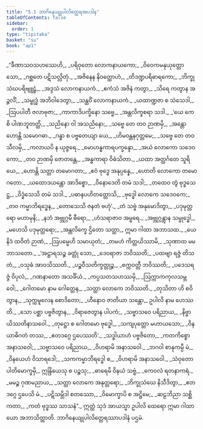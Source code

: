 ```yaml
---
title: "5.1 ဘာဂိနေယျုပါလိတ္ထေရအပဒါန"
tableOfContents: false
sidebar:
  order: 1
type: "tipitaka"
basket: "su"
book: "ap1"
---
```



<DynamicBreadcrumb />

<Division number="1" book="ap1" e="ch" v="20" p="102">

<Paragraph number="1209" type="verses" book="ap1">
_“ခီဏာသဝသဟဿေဟိ,_  
_ပရိဝုတော လောကနာယကော;_  
_ဝိဝေကမနုယုတ္တော သော,_  
_ဂစ္ဆတေ ပဋိသလ္လိတုံ._  

</Paragraph>

</Division>
<Division number="2" book="ap1" e="ch" v="20" p="102">

<Paragraph number="1210" type="verses" book="ap1">
_အဇိနေန နိဝတ္ထောဟံ,_  
_တိဒဏ္ဍပရိဓာရကော;_  
_ဘိက္ခုသံဃပရိဗျူဠှံ,_  
_အဒ္ဒသံ လောကနာယကံ._  

</Paragraph>

</Division>
<Division number="3" book="ap1" e="ch" v="20" p="102">

<Paragraph number="1211" type="verses" book="ap1">
_ဧကံသံ အဇိနံ ကတွာ,_  
_သိရေ ကတွာန အဉ္ဇလိံ;_  
_သမ္ဗုဒ္ဓံ အဘိဝါဒေတွာ,_  
_သန္ထဝိံ လောကနာယကံ._  

</Paragraph>

</Division>
<Division number="4" book="ap1" e="ch" v="20" p="102">

<Paragraph number="1212" type="verses" book="ap1">
_ယထာဏ္ဍဇာ စ သံသေဒါ,_  
_ဩပပါတီ ဇလာဗုဇာ;_  
_ကာကာဒိပက္ခိနော သဗ္ဗေ,_  
_အန္တလိက္ခစရာ သဒါ._  

</Paragraph>

</Division>
<Division number="5" book="ap1" e="ch" v="20" p="102">

<Paragraph number="1213" type="verses" book="ap1">
_‘ယေ ကေစိ ပါဏဘူတတ္ထိ,_  
_သညိနော ဝါ အသညိနော;_  
_သဗ္ဗေ တေ တဝ ဉာဏမှိ,_  
_အန္တော ဟောန္တိ သမောဂဓာ._  

</Paragraph>

</Division>
<Division number="6" book="ap1" e="ch" v="20" p="102">

<Paragraph number="1214" type="verses" book="ap1">
_ဂန္ဓာ စ ပဗ္ဗတေယျာ ယေ,_  
_ဟိမဝန္တနဂုတ္တမေ;_  
_သဗ္ဗေ တေ တဝ သီလမှိ,_  
_ကလာယပိ န ယုဇ္ဇရေ._  

</Paragraph>

</Division>
<Division number="7" book="ap1" e="ch" v="20" p="102">

<Paragraph number="1215" type="verses" book="ap1">
_မောဟန္ဓကာရပက္ခန္ဒော,_  
_အယံ လောကော သဒေဝကော;_  
_တဝ ဉာဏမှိ ဇောတန္တေ,_  
_အန္ဓကာရာ ဝိဓံသိတာ._  

</Paragraph>

</Division>
<Division number="8" book="ap1" e="ch" v="20" p="102">

<Paragraph number="1216" type="verses" book="ap1">
_ယထာ အတ္ထင်္ဂတေ သူရိယေ,_  
_ဟောန္တိ သတ္တာ တမောဂတာ;_  
_ဧဝံ ဗုဒ္ဓေ အနုပ္ပန္နေ,_  
_ဟောတိ လောကော တမောဂတော._  

</Paragraph>

</Division>
<Division number="9" book="ap1" e="ch" v="20" p="102">

<Paragraph number="1217" type="verses" book="ap1">
_ယထောဒယန္တော အာဒိစ္စော,_  
_ဝိနောဒေတိ တမံ သဒါ;_  
_တထေဝ တွံ ဗုဒ္ဓသေဋ္ဌ,_  
_ဝိဒ္ဓံသေသိ တမံ သဒါ._  

</Paragraph>

</Division>
<Division number="10" book="ap1" e="ch" v="20" p="102">

<Paragraph number="1218" type="verses" book="ap1">
_ပဓာနပဟိတတ္တောသိ,_  
_ဗုဒ္ဓေါ လောကေ သဒေဝကေ;_  
_တဝ ကမ္မာဘိရဒ္ဓေန,_  
_တောသေသိ ဇနတံ ဗဟုံ’._  

</Paragraph>

</Division>
<Division number="11" book="ap1" e="ch" v="20" p="102">

<Paragraph number="1219" type="verses" book="ap1">
_တံ သဗ္ဗံ အနုမောဒိတွာ,_  
_ပဒုမုတ္တရော မဟာမုနိ;_  
_နဘံ အဗ္ဘုဂ္ဂမီ ဓီရော,_  
_ဟံသရာဇာဝ အမ္ဗရေ._  

</Paragraph>

</Division>
<Division number="12" book="ap1" e="ch" v="20" p="102">

<Paragraph number="1220" type="verses" book="ap1">
_အဗ္ဘုဂ္ဂန္တွာန သမ္ဗုဒ္ဓေါ,_  
_မဟေသိ ပဒုမုတ္တရော;_  
_အန္တလိက္ခေ ဌိတော သတ္ထာ,_  
ဣမာ ဂါထာ အဘာသထ._  

</Paragraph>

</Division>
<Division number="13" book="ap1" e="ch" v="20" p="103">

<Paragraph number="1221" type="verses" book="ap1">
_ယေနိဒံ ထဝိတံ ဉာဏံ,_  
_ဩပမ္မေဟိ သမာယုတံ;_  
_တမဟံ ကိတ္တယိဿာမိ,_  
_သုဏာထ မမ ဘာသတော._  

</Paragraph>

</Division>
<Division number="14" book="ap1" e="ch" v="20" p="103">

<Paragraph number="1222" type="verses" book="ap1">
_‘အဋ္ဌာရသဉ္စ ခတ္တုံ သော,_  
_ဒေဝရာဇာ ဘဝိဿတိ;_  
_ပထဗျာ ရဇ္ဇံ တိသတံ,_  
_ဝသုဓံ အာဝသိဿတိ._  

</Paragraph>

</Division>
<Division number="15" book="ap1" e="ch" v="20" p="103">

<Paragraph number="1223" type="verses" book="ap1">
_ပဉ္စဝီသတိက္ခတ္တုဉ္စ,_  
_စက္ကဝတ္တီ ဘဝိဿတိ;_  
_ပဒေသရဇ္ဇံ ဝိပုလံ,_  
_ဂဏနာတော အသင်္ခိယံ._  

</Paragraph>

</Division>
<Division number="16" book="ap1" e="ch" v="20" p="103">

<Paragraph number="1224" type="verses" book="ap1">
_ကပ္ပသတသဟဿမှိ,_  
_ဩက္ကာကကုလသမ္ဘဝေါ;_  
_ဂေါတမော နာမ ဂေါတ္တေန,_  
_သတ္ထာ လောကေ ဘဝိဿတိ._  

</Paragraph>

</Division>
<Division number="17" book="ap1" e="ch" v="20" p="103">

<Paragraph number="1225" type="verses" book="ap1">
_တုသိတာ ဟိ စဝိတွာန,_  
_သုက္ကမူလေန စောဒိတော;_  
_ဟီနောဝ ဇာတိယာ သန္တော,_  
ဥပါလိ နာမ ဟေဿတိ._  

</Paragraph>

</Division>
<Division number="18" book="ap1" e="ch" v="20" p="103">

<Paragraph number="1226" type="verses" book="ap1">
_သော ပစ္ဆာ ပဗ္ဗဇိတွာန,_  
_ဝိရာဇေတွာန ပါပကံ;_  
_သဗ္ဗာသဝေ ပရိညာယ,_  
_နိဗ္ဗာယိဿတိနာသဝေါ._  

</Paragraph>

</Division>
<Division number="19" book="ap1" e="ch" v="20" p="103">

<Paragraph number="1227" type="verses" book="ap1">
_တုဋ္ဌော စ ဂေါတမော ဗုဒ္ဓေါ,_  
_သကျပုတ္တော မဟာယသော;_  
_ဝိနယာဓိဂတံ တဿ,_  
_ဧတဒဂ္ဂေ ဌပေဿတိ’._  

</Paragraph>

</Division>
<Division number="20" book="ap1" e="ch" v="20" p="103">

<Paragraph number="1228" type="verses" book="ap1">
_သဒ္ဓါယာဟံ ပဗ္ဗဇိတော,_  
_ကတကိစ္စော အနာသဝေါ;_  
_သဗ္ဗာသဝေ ပရိညာယ,_  
_ဝိဟရာမိ အနာသဝေါ._  

</Paragraph>

</Division>
<Division number="21" book="ap1" e="ch" v="20" p="103">

<Paragraph number="1229" type="verses" book="ap1">
_ဘဂဝါ စာနုကမ္ပီ မံ,_  
_ဝိနယေဟံ ဝိသာရဒေါ;_  
_သကကမ္မာဘိရဒ္ဓေါ စ,_  
_ဝိဟရာမိ အနာသဝေါ._  

</Paragraph>

</Division>
<Division number="22" book="ap1" e="ch" v="20" p="103">

<Paragraph number="1230" type="verses" book="ap1">
_သံဝုတော ပါတိမောက္ခမှိ,_  
ဣန္ဒြိယေသု စ ပဉ္စသု;_  
_ဓာရေမိ ဝိနယံ သဗ္ဗံ,_  
_ကေဝလံ ရတနာကရံ._  

</Paragraph>

</Division>
<Division number="23" book="ap1" e="ch" v="20" p="103">

<Paragraph number="1231" type="verses" book="ap1">
_မမဉ္စ ဂုဏမညာယ,_  
_သတ္ထာ လောကေ အနုတ္တရော;_  
_ဘိက္ခုသံဃေ နိသီဒိတွာ,_  
_ဧတဒဂ္ဂေ ဌပေသိ မံ._  

</Paragraph>

</Division>
<Division number="24" book="ap1" e="ch" v="20" p="103">

<Paragraph number="1232" type="verses" book="ap1">
_ပဋိသမ္ဘိဒါ စတဿော,_  
_ဝိမောက္ခာပိ စ အဋ္ဌိမေ;_  
_ဆဠဘိညာ သစ္ဆိကတာ,_  
_ကတံ ဗုဒ္ဓဿ သာသနံ”._  

</Paragraph>

<Paragraph number="1233" book="ap1">
ဣတ္ထံ သုဒံ အာယသ္မာ ဥပါလိ ထေရော ဣမာ ဂါထာယော အဘာသိတ္ထာတိ.

</Paragraph>
</Division>

<Paragraph number="1234" type="center" book="ap1">
ဘာဂိနေယျုပါလိတ္ထေရဿာပဒါနံ ပဌမံ.
</Paragraph>